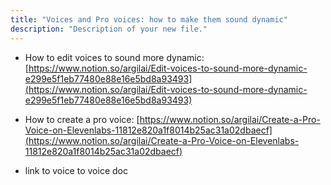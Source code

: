 ```yaml
---
title: "Voices and Pro voices: how to make them sound dynamic"
description: "Description of your new file."
---
```




* How to edit voices to sound more dynamic: [https://www.notion.so/argilai/Edit-voices-to-sound-more-dynamic-e299e5f1eb77480e88e16e5bd8a93493](https://www.notion.so/argilai/Edit-voices-to-sound-more-dynamic-e299e5f1eb77480e88e16e5bd8a93493)

* How to create a pro voice: [https://www.notion.so/argilai/Create-a-Pro-Voice-on-Elevenlabs-11812e820a1f8014b25ac31a02dbaecf](https://www.notion.so/argilai/Create-a-Pro-Voice-on-Elevenlabs-11812e820a1f8014b25ac31a02dbaecf)

* link to voice to voice doc
